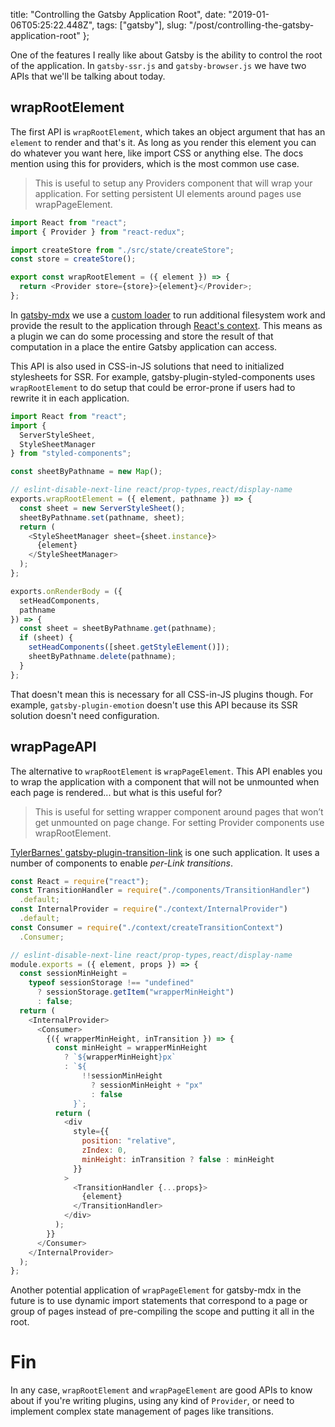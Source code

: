   title: "Controlling the Gatsby Application Root",
  date: "2019-01-06T05:25:22.448Z",
  tags: ["gatsby"],
  slug: "/post/controlling-the-gatsby-application-root"
};

One of the features I really like about Gatsby is the
ability to control the root of the application. In
`gatsby-ssr.js` and `gatsby-browser.js` we have two APIs
that we'll be talking about today.

## wrapRootElement

The first API is `wrapRootElement`, which takes an object
argument that has an `element` to render and that's it. As
long as you render this element you can do whatever you want
here, like import CSS or anything else. The docs mention
using this for providers, which is the most common use case.

> This is useful to setup any Providers component that will
> wrap your application. For setting persistent UI elements
> around pages use wrapPageElement.

```js
import React from "react";
import { Provider } from "react-redux";

import createStore from "./src/state/createStore";
const store = createStore();

export const wrapRootElement = ({ element }) => {
  return <Provider store={store}>{element}</Provider>;
};
```

In
[gatsby-mdx](https://github.com/ChristopherBiscardi/gatsby-mdx/blob/5c305c2afcb857e69e11dc011ccd0b8ef6fe0e4d/packages/gatsby-mdx/wrap-root-element.js)
we use a
[custom loader](https://github.com/ChristopherBiscardi/gatsby-mdx/blob/5c305c2afcb857e69e11dc011ccd0b8ef6fe0e4d/packages/gatsby-mdx/loaders/mdx-scopes.js)
to run additional filesystem work and provide the result to
the application through
[React's context](https://reactjs.org/docs/context.html).
This means as a plugin we can do some processing and store
the result of that computation in a place the entire Gatsby
application can access.

This API is also used in CSS-in-JS solutions that need to
initialized stylesheets for SSR. For example,
gatsby-plugin-styled-components uses `wrapRootElement` to do
setup that could be error-prone if users had to rewrite it
in each application.

```js
import React from "react";
import {
  ServerStyleSheet,
  StyleSheetManager
} from "styled-components";

const sheetByPathname = new Map();

// eslint-disable-next-line react/prop-types,react/display-name
exports.wrapRootElement = ({ element, pathname }) => {
  const sheet = new ServerStyleSheet();
  sheetByPathname.set(pathname, sheet);
  return (
    <StyleSheetManager sheet={sheet.instance}>
      {element}
    </StyleSheetManager>
  );
};

exports.onRenderBody = ({
  setHeadComponents,
  pathname
}) => {
  const sheet = sheetByPathname.get(pathname);
  if (sheet) {
    setHeadComponents([sheet.getStyleElement()]);
    sheetByPathname.delete(pathname);
  }
};
```

That doesn't mean this is necessary for all CSS-in-JS
plugins though. For example, `gatsby-plugin-emotion` doesn't
use this API because its SSR solution doesn't need
configuration.

## wrapPageAPI

The alternative to `wrapRootElement` is `wrapPageElement`.
This API enables you to wrap the application with a
component that will not be unmounted when each page is
rendered... but what is this useful for?

> This is useful for setting wrapper component around pages
> that won’t get unmounted on page change. For setting
> Provider components use wrapRootElement.

[TylerBarnes' gatsby-plugin-transition-link](https://github.com/TylerBarnes/gatsby-plugin-transition-link/blob/11336c6b3a5059bd5c428ca4dc5fa7377559a1aa/src/wrap-page.js)
is one such application. It uses a number of components to
enable _per-Link transitions_.

```js
const React = require("react");
const TransitionHandler = require("./components/TransitionHandler")
  .default;
const InternalProvider = require("./context/InternalProvider")
  .default;
const Consumer = require("./context/createTransitionContext")
  .Consumer;

// eslint-disable-next-line react/prop-types,react/display-name
module.exports = ({ element, props }) => {
  const sessionMinHeight =
    typeof sessionStorage !== "undefined"
      ? sessionStorage.getItem("wrapperMinHeight")
      : false;
  return (
    <InternalProvider>
      <Consumer>
        {({ wrapperMinHeight, inTransition }) => {
          const minHeight = wrapperMinHeight
            ? `${wrapperMinHeight}px`
            : `${
                !!sessionMinHeight
                  ? sessionMinHeight + "px"
                  : false
              }`;
          return (
            <div
              style={{
                position: "relative",
                zIndex: 0,
                minHeight: inTransition ? false : minHeight
              }}
            >
              <TransitionHandler {...props}>
                {element}
              </TransitionHandler>
            </div>
          );
        }}
      </Consumer>
    </InternalProvider>
  );
};
```

Another potential application of `wrapPageElement` for
gatsby-mdx in the future is to use dynamic import statements
that correspond to a page or group of pages instead of
pre-compiling the scope and putting it all in the root.

# Fin

In any case, `wrapRootElement` and `wrapPageElement` are
good APIs to know about if you're writing plugins, using any
kind of `Provider`, or need to implement complex state
management of pages like transitions.

